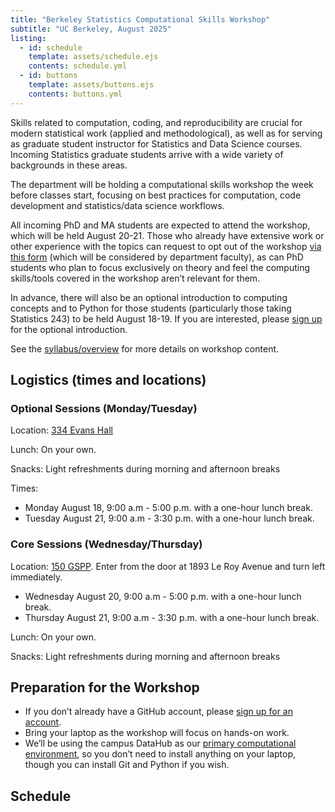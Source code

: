 ```yaml
---
title: "Berkeley Statistics Computational Skills Workshop"
subtitle: "UC Berkeley, August 2025"
listing:
  - id: schedule
    template: assets/schedule.ejs
    contents: schedule.yml
  - id: buttons
    template: assets/buttons.ejs
    contents: buttons.yml
---
```


::: {#buttons}
:::



Skills related to computation, coding, and reproducibility are crucial for modern statistical work (applied and methodological), as well as for serving as graduate student instructor for Statistics and Data Science courses. Incoming Statistics graduate students arrive with a wide variety of backgrounds in these areas.

The department will be holding a computational skills workshop the week before classes start, focusing on best practices for computation, code development and statistics/data science workflows.

All incoming PhD and MA students are expected to attend the workshop, which will be held August 20-21. Those who already have extensive work or other experience with the topics can request to opt out of the workshop [via this form](https://docs.google.com/forms/d/e/1FAIpQLSe2CkIszscnRQlKrICz4ZW3G83J4RPkgIHHhr5YegW-xecAPQ/viewform?usp=dialog) (which will be considered by department faculty), as can PhD students who plan to focus exclusively on theory and feel the computing skills/tools covered in the workshop aren't relevant for them.

In advance, there will also be an optional introduction to computing concepts and to Python for those students (particularly those taking Statistics 243) to be held August 18-19. If you are interested, please [sign up](https://docs.google.com/forms/d/e/1FAIpQLSe2CkIszscnRQlKrICz4ZW3G83J4RPkgIHHhr5YegW-xecAPQ/viewform?usp=dialog) for the optional introduction.

See the [syllabus/overview](syllabus.html) for more details on workshop content.

## Logistics (times and locations)

### Optional Sessions (Monday/Tuesday)

Location: [334 Evans Hall](https://www.berkeley.edu/map/evans-hall/)

Lunch: On your own.

Snacks: Light refreshments during morning and afternoon breaks

Times:

 - Monday August 18, 9:00 a.m - 5:00 p.m. with a one-hour lunch break.
 - Tuesday August 21, 9:00 a.m - 3:30 p.m. with a one-hour lunch break.


### Core Sessions (Wednesday/Thursday)

Location: [150 GSPP](https://www.berkeley.edu/map/goldman-school). Enter from the door at 1893 Le Roy Avenue and turn left immediately.

 - Wednesday August 20, 9:00 a.m - 5:00 p.m. with a one-hour lunch break.
 - Thursday August 21, 9:00 a.m - 3:30 p.m. with a one-hour lunch break.

Lunch: On your own.

Snacks: Light refreshments during morning and afternoon breaks

## Preparation for the Workshop

- If you don't already have a GitHub account, please [sign up for an account](http://github.com/signup).
- Bring your laptop as the workshop will focus on hands-on work.
- We'll be using the campus DataHub as our [primary computational environment](prep.html), so you don't need to install anything on your laptop, though you can install Git and Python if you wish.


## Schedule

::: {#schedule}
:::

